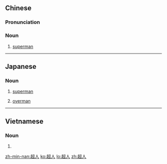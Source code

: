 ==Chinese==
{{zh-forms}}

===Pronunciation===
{{zh-pron
|m=chāorén,er=y
|c=ciu1 jan4
|mn=chhiau-jîn
|cat=n
}}

===Noun===
{{zh-noun}}

# [[superman]]

----

==Japanese==
{{ja-kanjitab|ちょう|じん|yomi=on}}

===Noun===
{{ja-noun|ちょうじん}}

# [[superman]]
# {{lb|ja|philosophy|sort=ちょうじん}} [[overman]]

----

==Vietnamese==
{{vi-hantutab}}

===Noun===
{{vi-hantu|pos=noun}}

# {{han tu form of|siêu nhân|[[superman]]}}

[[zh-min-nan:超人]]
[[ko:超人]]
[[lo:超人]]
[[zh:超人]]